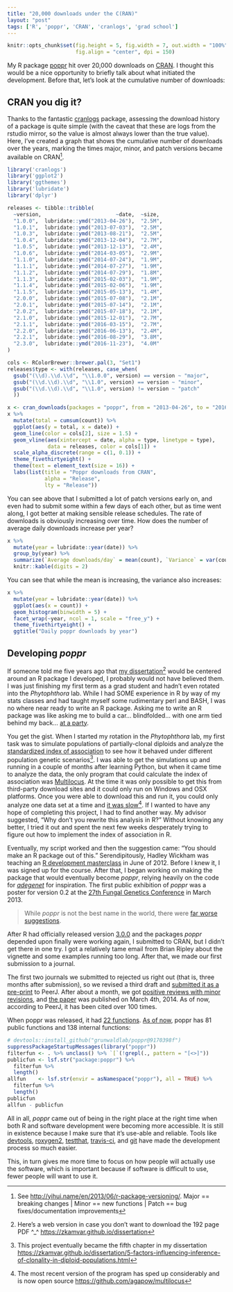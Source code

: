 ```yaml
---
title: "20,000 downloads under the C(RAN)"
layout: "post"
tags: ['R', 'poppr', 'CRAN', 'cranlogs', 'grad school']
---
```


```r
knitr::opts_chunk$set(fig.height = 5, fig.width = 7, out.width = "100%", 
                      fig.align = "center", dpi = 150)
```

My R package [poppr](https://github.com/grunwaldlab/poppr#readme) hit over 
20,000 downloads on [CRAN](https://CRAN.R-project.org/package=poppr). I thought
this would be a nice opportunity to briefly talk about what initiated the 
development. Before that, let's look at the cumulative number of downloads:

## CRAN you dig it?

Thanks to the fantastic [cranlogs] package, assessing the download history of a
package is quite simple (with the caveat that these are logs from the rstudio
mirror, so the value is almost always lower than the true value). Here, I've
created a graph that shows the cumulative number of downloads over the years,
marking the times major, minor, and patch versions became available on CRAN[^0]. 

```r
library('cranlogs')
library('ggplot2')
library('ggthemes')
library('lubridate')
library('dplyr')

releases <- tibble::tribble(
  ~version,                        ~date,  ~size,
  "1.0.0",  lubridate::ymd("2013-04-26"),  "2.5M",
  "1.0.1",  lubridate::ymd("2013-07-03"),  "2.5M",
  "1.0.3",  lubridate::ymd("2013-08-21"),  "2.5M",
  "1.0.4",  lubridate::ymd("2013-12-04"),  "2.7M",
  "1.0.5",  lubridate::ymd("2013-12-13"),  "2.4M",
  "1.0.6",  lubridate::ymd("2014-03-05"),  "2.9M",
  "1.1.0",  lubridate::ymd("2014-07-24"),  "1.9M",
  "1.1.1",  lubridate::ymd("2014-07-27"),  "1.9M",
  "1.1.2",  lubridate::ymd("2014-07-29"),  "1.8M",
  "1.1.3",  lubridate::ymd("2015-02-03"),  "1.9M",
  "1.1.4",  lubridate::ymd("2015-02-06"),  "1.9M",
  "1.1.5",  lubridate::ymd("2015-05-13"),  "1.4M",
  "2.0.0",  lubridate::ymd("2015-07-08"),  "2.1M",
  "2.0.1",  lubridate::ymd("2015-07-14"),  "2.1M",
  "2.0.2",  lubridate::ymd("2015-07-18"),  "2.1M",
  "2.1.0",  lubridate::ymd("2015-12-01"),  "2.7M",
  "2.1.1",  lubridate::ymd("2016-03-15"),  "2.7M",
  "2.2.0",  lubridate::ymd("2016-06-13"),  "2.4M",
  "2.2.1",  lubridate::ymd("2016-08-29"),  "3.8M",
  "2.3.0",  lubridate::ymd("2016-11-23"),  "4.0M"
)

cols <- RColorBrewer::brewer.pal(3, "Set1")
releases$type <- with(releases, case_when(
  gsub("(\\d).\\d.\\d", "\\1.0.0", version) == version ~ "major",
  gsub("(\\d.\\d).\\d", "\\1.0", version) == version ~ "minor",
  gsub("(\\d.\\d).\\d", "\\1.0", version) != version ~ "patch"
  ))

x <- cran_downloads(packages = "poppr", from = "2013-04-26", to = "2016-12-28")
x %>% 
  mutate(total = cumsum(count)) %>%
  ggplot(aes(y = total, x = date)) + 
  geom_line(color = cols[2], size = 1.5) + 
  geom_vline(aes(xintercept = date, alpha = type, linetype = type), 
             data = releases, color = cols[1]) +
  scale_alpha_discrete(range = c(1, 0.1)) +
  theme_fivethirtyeight() +
  theme(text = element_text(size = 16)) +
  labs(list(title = "Poppr downloads from CRAN",
            alpha = "Release",
            lty = "Release"))
```

You can see above that I submitted a lot of patch versions early on, and even
had to submit some within a few days of each other, but as time went along, I
got better at making sensible release schedules. The rate of downloads is 
obviously increasing over time. How does the number of average daily downloads
increase per year?

```r
x %>% 
  mutate(year = lubridate::year(date)) %>% 
  group_by(year) %>%
  summarize(`Average downloads/day` = mean(count), `Variance` = var(count)) %>%
  knitr::kable(digits = 2)
```


You can see that while the mean is increasing, the variance also increases:

```r
x %>% 
  mutate(year = lubridate::year(date)) %>% 
  ggplot(aes(x = count)) +
  geom_histogram(binwidth = 5) +
  facet_wrap(~year, ncol = 1, scale = "free_y") +
  theme_fivethirtyeight() +
  ggtitle("Daily poppr downloads by year")
```

## Developing *poppr*

If someone told me five years ago that [my dissertation][0][^1]
would be centered around an R package I developed, I probably would not have 
believed them. I was just finishing my first term as a grad student and hadn't
even rotated into the *Phytophthora* lab. While I had SOME experience in R by
way of my stats classes and had taught myself some rudimentary perl and BASH, I
was no where near ready to write an R package. Asking me to write an R package
was like asking me to build a car... blindfolded... with one arm tied behind my
back... [at a party][1].

You get the gist. When I started my rotation in the *Phytophthora* lab, my first
task was to simulate populations of partially-clonal diploids and analyze the
[standardized index of association][2] to see how it behaved under different
population genetic scenarios[^2]. I was able to get the simulations up and
running in a couple of months after learning Python, but when it came time to
analyze the data, the only program that could calculate the index of association
was [Multilocus](http://www.agapow.net/software/multilocus/). At the time it was
only possible to get this from third-party download sites and it could only run
on Windows and OSX platforms. Once you were able to download this and run it,
you could only analyze one data set at a time and [it was slow][4][^3]. If I
wanted to have any hope of completing this project, I had to find another way.
My advisor suggested, "Why don't you rewrite this analysis in R?" Without
knowing any better, I tried it out and spent the next few weeks desperately
trying to figure out how to implement the index of association in R.

Eventually, my script worked and then the suggestion came: "You should make an R
package out of this." Serendipitously, Hadley Wickham was teaching an [R
development masterclass][5] in June of 2012. Before I knew it, I was signed up
for the course. After that, I began working on making the package that would
eventually become *poppr*, relying heavily on the code for [*adegenet*][5.1]
for inspiration. The first public exhibition of *poppr* was a poster for version
0.2 at the [27th Fungal Genetics Conference][6] in March 2013.

> While *poppr* is not the best name in the world, there were [far worse
> suggestions](https://github.com/zkamvar/PiG_Multitool#whats-in-a-name).

After R had officially released version [3.0.0][6.1] and the packages *poppr*
depended upon finally were working again, I submitted to CRAN, but I didn't get
there in one try. I got a relatively tame email from Brian Ripley about the 
vignette and some examples running too long. After that, we made our first
submission to a journal.

The first two journals we submitted to rejected us right out (that is, three 
months after submission), so we revised a third draft and [submitted it as a 
pre-print][7] to PeerJ. After about a month, we got [positive reviews with minor
revisions][8], and [the paper][9] was published on March 4th, 2014. As of now,
according to PeerJ, it has been cited over 100 times.

When poppr was released, it had [22 functions][10]. [As of now][nowpop], poppr
has 81 public functions and 138 internal functions:

```r
# devtools::install_github("grunwaldlab/poppr@9170398f")
suppressPackageStartupMessages(library("poppr"))
filterfun <- . %>% unclass() %>% `[`(!grepl(., pattern = "[<>]"))
publicfun <- lsf.str("package:poppr") %>% 
  filterfun %>% 
  length()
allfun    <- lsf.str(envir = asNamespace("poppr"), all = TRUE) %>% 
  filterfun %>% 
  length()
publicfun
allfun - publicfun
```

All in all, *poppr* came out of being in the right place at the right time when
both R and software development were becoming more accessible. It is still in
existence because I make sure that it's use-able and reliable. Tools like 
[devtools][dt], [roxygen2][rg], [testthat][tt],  [travis-ci][tv], and [git][git]
have made the development process so much easier.


This, in turn gives me more
time to focus on how people will actually use the software, which is important
because if software is difficult to use, fewer people will want to use it.

[0]: http://hdl.handle.net/1957/60042
[1]: https://youtu.be/l7iVsdRbhnc
[2]: http://grunwaldlab.github.io/Population_Genetics_in_R/Linkage_disequilibrium.html
[3]: http://simupop.sourceforge.net/
[4]: https://peerj.com/articles/281/#table-6
[5]: http://courses.had.co.nz/12-devtools/
[5.1]: https://github.com/thibautjombart/adegenet
[6]: http://www.fgsc.net/27thFGC/index.htm
[6.1]: https://www.r-statistics.com/2013/04/r-3-0-0-is-released-whats-new-and-how-to-upgrade/
[7]: https://peerj.com/preprints/161/
[8]: https://peerj.com/articles/281/reviews/
[9]: https://peerj.com/articles/281/
[10]: https://peerj.com/articles/281/#table-1
[dt]: https://CRAN.R-project.org/package=devtools
[rg]: https://CRAN.R-project.org/package=roxygen2
[tt]: https://CRAN.R-project.org/package=testthat
[tv]: https://travis-ci.org
[git]: https://git-scm.com/ 
[nowpop]: https://github.com/grunwaldlab/poppr/commit/9170398f6552f27ab69b294172c97c8ee7a97ce0
[cranlogs]: https://cranlogs.r-pkg.org/

[^0]: See <http://yihui.name/en/2013/06/r-package-versioning/>. Major == breaking changes \| Minor == new functions \| Patch == bug fixes/documentation improvements
[^1]: Here's a web version in case you don't want to download the 192 page PDF ^_^ <https://zkamvar.github.io/dissertation>
[^2]: This project eventually became the fifth chapter in my dissertation <https://zkamvar.github.io/dissertation/5-factors-influencing-inference-of-clonality-in-diploid-populations.html>
[^3]: The most recent version of the program has sped up considerably and is now open source <https://github.com/agapow/multilocus>

